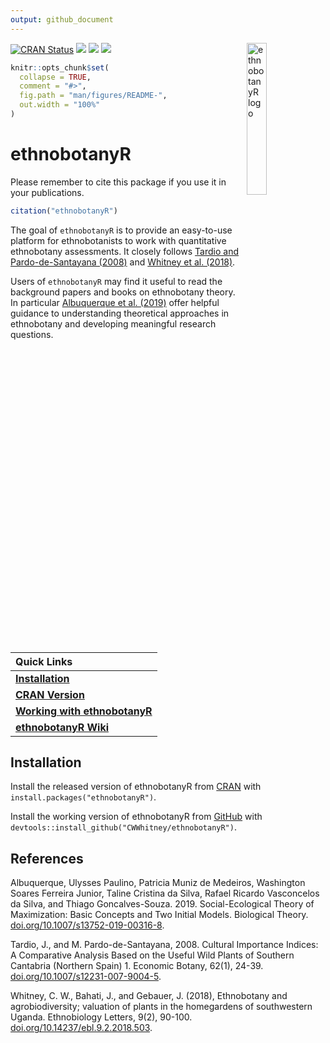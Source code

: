 ```yaml
---
output: github_document
---
```


<img src="vignettes/ethnobotanyR.png" alt="ethnobotanyR logo" align="right" width = "25%" height="25%"/>

<!-- README.md is generated from README.Rmd. Please edit that file -->
<!-- badges: start -->
[![CRAN Status](http://www.r-pkg.org/badges/version/ethnobotanyR?color=yellow)](https://cran.r-project.org/package=ethnobotanyR)
[![](http://cranlogs.r-pkg.org/badges/grand-total/ethnobotanyR?color=orange)](https://cran.r-project.org/package=ethnobotanyR)
[![](http://cranlogs.r-pkg.org/badges/ethnobotanyR?color=blue)](https://cran.r-project.org/package=ethnobotanyR)
[![](http://cranlogs.r-pkg.org/badges/last-week/ethnobotanyR?color=green)](https://cran.r-project.org/package=ethnobotanyR)
<!-- badges: end -->

```r
knitr::opts_chunk$set(
  collapse = TRUE,
  comment = "#>",
  fig.path = "man/figures/README-",
  out.width = "100%"
)
```

# ethnobotanyR

Please remember to cite this package if you use it in your publications.

```r
citation("ethnobotanyR")
```

The goal of `ethnobotanyR` is to provide an easy-to-use platform for ethnobotanists to work with quantitative ethnobotany assessments. It closely follows [Tardio and Pardo-de-Santayana (2008)](https://doi.org/10.1007/s12231-007-9004-5) and [Whitney et al. (2018)](https://doi.org/10.14237/ebl.9.2.2018.503). 


Users of `ethnobotanyR` may find it useful to read the background papers and books on ethnobotany theory. In particular [Albuquerque et al. (2019)](https://doi.org/10.1007/s13752-019-00316-8) offer helpful guidance to understanding theoretical approaches in ethnobotany and developing meaningful research questions. 

<!-- Links: start -->
|   Quick Links  |
|:-------|
| [**Installation**](https://github.com/CWWhitney/ethnobotanyR#Installation) |
| [**CRAN Version**](https://cran.r-project.org/package=ethnobotanyR) |
| [**Working with ethnobotanyR**](http://htmlpreview.github.io/?https://github.com/CWWhitney/ethnobotanyR/blob/master/vignettes/ethnobotanyr_vignette.html) |
| [**ethnobotanyR Wiki**](https://github.com/CWWhitney/ethnobotanyR/wiki) |
<!-- Links: end -->


## Installation

Install the released version of ethnobotanyR from [CRAN](https://CRAN.R-project.org) with `install.packages("ethnobotanyR")`.

Install the working version of ethnobotanyR from [GitHub](https://github.com) with `devtools::install_github("CWWhitney/ethnobotanyR")`.

## References

Albuquerque, Ulysses Paulino, Patricia Muniz de Medeiros, Washington Soares Ferreira Junior, Taline Cristina da Silva, Rafael Ricardo Vasconcelos da Silva, and Thiago Goncalves-Souza. 2019. Social-Ecological Theory of Maximization: Basic Concepts and Two Initial Models. Biological Theory. [doi.org/10.1007/s13752-019-00316-8](https://doi.org/10.1007/s13752-019-00316-8).

Tardio, J., and M. Pardo-de-Santayana, 2008. Cultural Importance Indices: A Comparative Analysis Based on the Useful Wild Plants of Southern Cantabria (Northern Spain) 1. Economic Botany, 62(1), 24-39. [doi.org/10.1007/s12231-007-9004-5](https://doi.org/10.1007/s12231-007-9004-5).

Whitney, C. W., Bahati, J., and Gebauer, J. (2018), Ethnobotany and agrobiodiversity; valuation of plants in the homegardens of southwestern Uganda. Ethnobiology Letters, 9(2), 90-100. [doi.org/10.14237/ebl.9.2.2018.503](https://doi.org/10.14237/ebl.9.2.2018.503).
